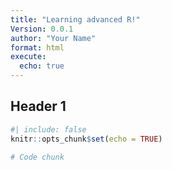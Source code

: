 ```yaml
---
title: "Learning advanced R!"
Version: 0.0.1
author: "Your Name"
format: html
execute:
  echo: true
---
```


## Header 1

```r
#| include: false
knitr::opts_chunk$set(echo = TRUE)
```

```r
# Code chunk
```

